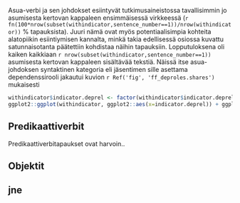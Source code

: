 
Asua-verbi ja sen johdokset esiintyvät tutkimusaineistossa
tavallisimmin jo asumisesta kertovan kappaleen ensimmäisessä virkkeessä 
(`r fn(100*nrow(subset(withindicator,sentence_number==1))/nrow(withindicator))` % tapauksista).
Juuri nämä ovat myös potentiaalisimpia kohteita alatopiikin esiintiymisen kannalta,
minkä takia edellisessä osiossa kuvattu satunnaisotanta päätettiin kohdistaa näihin tapauksiin.
Lopputuloksena oli kaiken kaikkiaan `r nrow(subset(withindicator,sentence_number==1))`
asumisesta kertovan kappaleen sisältävää tekstiä. Näissä itse asua-johdoksen
syntaktinen kategoria eli jäsentimen sille asettama dependenssirooli jakautui
kuvion `r Ref('fig', 'ff_deproles.shares')` mukaisesti


```r

withindicator$indicator.deprel <- factor(withindicator$indicator.deprel,levels=unique(names(sort(table(withindicator$indicator.deprel),d=T))))
ggplot2::ggplot(withindicator, ggplot2::aes(x=indicator.deprel)) + ggplot2::geom_bar() + ggplot2::coord_flip() + ggthemes::theme_tufte()

```


## Predikaattiverbit


Predikaattiverbitapaukset ovat harvoin..


## Objektit


## jne
